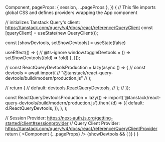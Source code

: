 

  Component,
  pageProps: { session, ...pageProps },
}) {
  // This file imports global CSS and defines providers wrapping the App component

  // initializes Tanstack Query's client: https://tanstack.com/query/v4/docs/react/reference/QueryClient
  const [queryClient] = useState(new QueryClient());

  const [showDevtools, setShowDevtools] = useState(false)

  useEffect(() => {
    // @ts-ignore
    window.toggleDevtools = () => setShowDevtools((old) => !old)
  }, []);

  // const ReactQueryDevtoolsProduction = lazy(async () => {
  //   const devtools = await import(
  //     "@tanstack/react-query-devtools/build/modern/production.js"
  //   );

  //   return {
  //     default: devtools.ReactQueryDevtools,
  //   };
  // });

  const ReactQueryDevtoolsProduction = lazy(() =>
    import('@tanstack/react-query-devtools/build/modern/production.js').then(
      (d) => ({
        default: d.ReactQueryDevtools,
      }),
    ),
  );

  // Session Provider: https://next-auth.js.org/getting-started/client#sessionprovider
  // Query Client Provider: https://tanstack.com/query/v4/docs/react/reference/QueryClientProvider
  return (
    <SessionProvider session={session}>
      <QueryClientProvider client={queryClient}>
        <ReactQueryDevtools initialIsOpen buttonPosition='bottom-left'/>
          <ThemeProvider attribute="class" forcedTheme='light'>
            <Component {...pageProps} />
            {showDevtools && (
              <Suspense fallback={null}>
                <ReactQueryDevtoolsProduction />
              </Suspense>
            )}
            <ChatPopover />
          </ThemeProvider>
      </QueryClientProvider>
    </SessionProvider>
  )
}
